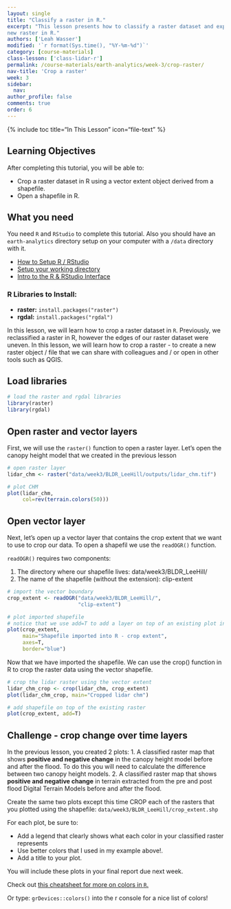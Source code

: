```yaml
---
layout: single
title: "Classify a raster in R."
excerpt: "This lesson presents how to classify a raster dataset and export it as a
new raster in R."
authors: ['Leah Wasser']
modified: '`r format(Sys.time(), "%Y-%m-%d")`'
category: [course-materials]
class-lesson: ['class-lidar-r']
permalink: /course-materials/earth-analytics/week-3/crop-raster/
nav-title: 'Crop a raster'
week: 3
sidebar:
  nav:
author_profile: false
comments: true
order: 6
---
```


{% include toc title="In This Lesson" icon="file-text" %}

<div class='notice--success' markdown="1">

## <i class="fa fa-graduation-cap" aria-hidden="true"></i> Learning Objectives

After completing this tutorial, you will be able to:

* Crop a raster dataset in R using a vector extent object derived from a shapefile.
* Open a shapefile in R.

## <i class="fa fa-check-square-o fa-2" aria-hidden="true"></i> What you need

You need `R` and `RStudio` to complete this tutorial. Also you should have
an `earth-analytics` directory setup on your computer with a `/data`
directory with it.

* [How to Setup R / RStudio](/course-materials/earth-analytics/week-1/setup-r-rstudio/)
* [Setup your working directory](/course-materials/earth-analytics/week-1/setup-working-directory/)
* [Intro to the R & RStudio Interface](/course-materials/earth-analytics/week-1/intro-to-r-and-rstudio)

### R Libraries to Install:

* **raster:** `install.packages("raster")`
* **rgdal:** `install.packages("rgdal")`

</div>

In this lesson, we will learn how to crop a raster dataset in `R`. Previously,
we reclassified a raster in R, however the edges of our raster dataset were uneven.
In this lesson, we will learn how to crop a raster - to create a new raster
object / file that we can share with colleagues and / or open in other tools such
as QGIS.

## Load libraries

```r
# load the raster and rgdal libraries
library(raster)
library(rgdal)
```

## Open raster and vector layers

First, we will use the `raster()` function to open a raster layer. Let's open the
canopy height model that we created in the previous lesson


```r
# open raster layer
lidar_chm <- raster("data/week3/BLDR_LeeHill/outputs/lidar_chm.tif")

# plot CHM
plot(lidar_chm,
     col=rev(terrain.colors(50)))

```

## Open vector layer

Next, let's open up a vector layer that contains the crop extent that we want
to use to crop our data. To open a shapefil we use the `readOGR()` function.

`readOGR()` requires two components:

1. The directory where our shapefile lives: data/week3/BLDR_LeeHill/
2. The name of the shapefile (without the extension): clip-extent


```r
# import the vector boundary
crop_extent <- readOGR("data/week3/BLDR_LeeHill/", 
                       "clip-extent")

# plot imported shapefile
# notice that we use add=T to add a layer on top of an existing plot in R. 
plot(crop_extent, 
     main="Shapefile imported into R - crop extent", 
     axes=T,
     border="blue")
```

Now that we have imported the shapefile. We can use the crop() function in R to
crop the raster data using the vector shapefile.

```r
# crop the lidar raster using the vector extent
lidar_chm_crop <- crop(lidar_chm, crop_extent)
plot(lidar_chm_crop, main="Cropped lidar chm")

# add shapefile on top of the existing raster
plot(crop_extent, add=T)

```

<div class="notice--warning" markdown="1">

## <i class="fa fa-pencil-square-o" aria-hidden="true"></i> Challenge - crop change over time layers

In the previous lesson, you created 2 plots: 
1. A classified raster map that shows **positive and negative change** in the canopy height model before and after the flood. To do this you will need to calculate the difference
between two canopy height models.
2. A classified raster map that shows **positive and negative change** in terrain extracted from the pre and post flood Digital Terrain Models
before and after the flood.

Create the same two plots except this time CROP each of the rasters that you plotted
using the shapefile: `data/week3/BLDR_LeeHill/crop_extent.shp`

For each plot, be sure to:

* Add a legend that clearly shows what each color in your classified raster represents
* Use better colors that I used in my example above!.
* Add a title to your plot.

You will include these plots in your final report due next week.

Check out <a href="https://www.nceas.ucsb.edu/~frazier/RSpatialGuides/colorPaletteCheatsheet.pdf" target="_blank">this cheatsheet for more on colors in `R`. </a>

Or type: `grDevices::colors()` into the r console for a nice list of colors!
</div>
